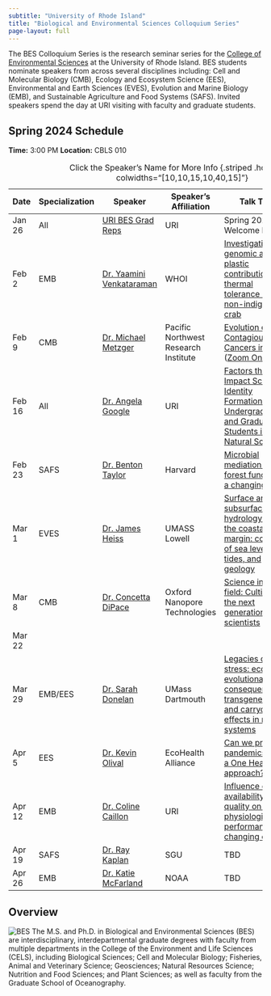 ```yaml
---
subtitle: "University of Rhode Island"
title: "Biological and Environmental Sciences Colloquium Series"
page-layout: full
---
```


The BES Colloquium Series is the research seminar series for the [College of Environmental Sciences](https://web.uri.edu/cels/) at the University of Rhode Island.  BES students nominate speakers from across several disciplines including: Cell and Molecular Biology (CMB), Ecology and Ecosystem Science (EES), Environmental and Earth Sciences (EVES), Evolution and Marine Biology (EMB), and Sustainable Agriculture and Food Systems (SAFS).  Invited speakers spend the day at URI visiting with faculty and graduate students.

## Spring 2024 Schedule

**Time:** 3:00 PM
**Location:** CBLS 010

| Date  | Specialization | Speaker                  | Speaker's Affiliation                          | Talk Title                   | Host |
|-------|-----|--------------------|----------------------|----------------------------------------------------------------------| -----|
| Jan 26| All            | [URI BES Grad Reps](https://web.uri.edu/cels/academics/bes/) | URI                                           | Spring 2024 Welcome Event!  | N/A
| Feb 2 | EMB            | [Dr. Yaamini Venkataraman](https://yaaminiv.github.io/about/) | WHOI                                          | [Investigating genomic and plastic contributions to thermal tolerance in a non-indigenous crab](/content/IMG/YaaminiBESflyer.jpeg)                         | [Jill Ashey](mailto:jillashey@uri.edu)|
| Feb 9 | CMB            | [Dr. Michael Metzger](https://pnri.org/metzger-lab/)             | Pacific Northwest Research Institute           | [Evolution of Contagious Cancers in Clams](/content/IMG/DrMetzger_SPRING2024_Colloquium_Flyer.pdf) ([Zoom Only](https://uri-edu.zoom.us/j/96980121744?pwd=Ym5MME9UbmVpckNuSnJ4eERqb1ZLUT09))                          | [Jaypee Samson](mailto:samsonjaypee@uri.edu) |
| Feb 16| All            | [Dr. Angela Google](https://web.uri.edu/cels/2022-college-of-the-environment-and-life-sciences-new-faculty/) | URI                       | [Factors that Impact Science Identity Formation for Undergraduate and Graduate Students in Natural Sciences](/content/IMG/GoogleFlyer.png)  | [Dr. Angela Google](mailto:angela.google@uri.edu) |
| Feb 23| SAFS           | [Dr. Benton Taylor](https://taylorlab.oeb.harvard.edu/)             | Harvard                                       | [Microbial mediation of forest function in a changing world](/content/IMG/2.23.png)                          | [Camilo Villouta](mailto: camilo.villouta@uri.edu)|
| Mar 1 | EVES           | [Dr. James Heiss ](https://www.jamesheiss.com/)          | UMASS Lowell                                  | [Surface and subsurface hydrology along the coastal margin: controls of sea level rise, tides, and geology](/content/IMG/Heiss.pdf)                         | [Paige Aldenberg](mailto:paige.aldenberg@uri.edu)|
| Mar 8 | CMB            | [Dr. Concetta DiPace](https://www.linkedin.com/in/concetta-dipace-phd-20384525/) | Oxford Nanopore Technologies | [Science in the field: Cultivating the next generation of scientists](/content/IMG/Concetta.pdf)                          | [Lia Bozza](mailto:lia.bozza@uri.edu)|
| Mar 22|                |                           |                                               |                              | TBD                          | |
| Mar 29| EMB/EES        | [Dr. Sarah Donelan](https://sarahdonelanphd.weebly.com/)                          |   UMass Dartmouth                                     | [Legacies of stress: eco-evolutionary consequences of transgenerational and carryover effects in marine systems](/content/IMG/Donelan.png)                     |  [Amy Zyck](mailto:amaelia_zyck@uri.edu)|
| Apr 5 | EES            | [Dr. Kevin Olival](https://www.ecohealthalliance.org/personnel/dr-kevin-olival) | EcoHealth Alliance                    |  [Can we prevent pandemics using a One Health approach?](/content/IMG/April5_Colloquium.png)                          | [Chantal Sengsourinho](mailto:chantal.sengsourinho@uri.edu) |
| Apr 12|  EMB           | [Dr. Coline Caillon](https://www.linkedin.com/in/coline-caillon-07b699113/?originalSubdomain=fr)                          |  URI                                           | [Influence of food availability and quality on oyster physiological performance in a changing ocean](/content/IMG/Caillon.png)                                          | [Dr. Coline Caillon](mailto:coline.caillon@uri.edu)  |
| Apr 19| SAFS           | [Dr. Ray Kaplan](https://www.sgu.edu/research/sgu-research/ray-m-kaplan-dvm-phd-dacvm-devpc/) | SGU                | TBD                          | [Elizabeth Kass](mailto:elizabeth_kass@uri.edu) |
| Apr 26| EMB            | [Dr. Katie McFarland](https://www.fisheries.noaa.gov/contact/katie-mcfarland-phd)      | NOAA                         | TBD                          | [Megan Guidry](mailto:mguidry@uri.edu) |

: Click the Speaker's Name for More Info {.striped .hover tbl-colwidths="[10,10,15,10,40,15]"}


## Overview
![BES](https://raw.githubusercontent.com/MarineEvoEcoLab/BES-Colloquium/main/content/IMG/BES_Logo.png)
The M.S. and Ph.D. in Biological and Environmental Sciences (BES) are interdisciplinary, interdepartmental graduate degrees with faculty from multiple departments in the College of the Environment and Life Sciences (CELS), including Biological Sciences; Cell and Molecular Biology; Fisheries, Animal and Veterinary Science; Geosciences; Natural Resources Science; Nutrition and Food Sciences; and Plant Sciences; as well as faculty from the Graduate School of Oceanography.

